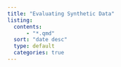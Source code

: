 ```yaml
---
title: "Evaluating Synthetic Data"
listing:
  contents:
      - "*.qmd"
  sort: "date desc"
  type: default
  categories: true
---
```

